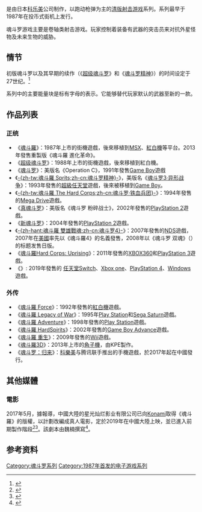 {{NoteTA
| G1=Games
}}
{{Redirect|魂斗罗|系列首部游戏|魂斗罗 (游戏)|其他用法|魂斗罗 (消歧义)}}
{{Infobox VG series
| title                  = 魂斗羅系列
| japanese               = 魂斗羅
| english                = Contra
| image                  = 
| caption                = 
| genre                  = [[動作遊戲|動作]]、[[清版射擊遊戲|清版射擊]]
| developer              = [[科樂美|科樂美]]
| publisher              = 科樂美
| creator                = 
| writer                 = 
| artist                 = 
| composer               = 
| platforms               = 
| first release version  = [[魂斗罗_(游戏)|魂斗羅]]
| first release date     = 1987年2月20日
| latest release version = {{le|魂斗羅 RC聯盟/流氓軍團|Contra: Rogue Corps}}
| latest release date    = 2019年9月26日
| spinoffs               = RC聯盟/流氓軍團
}}
{{VG timeline
| 1987 = [[魂斗罗|魂斗罗]]
| 1988 = [[超级魂斗罗|超级魂斗罗]]
| 1991 = [[魂斗羅_(Game_Boy)|魂斗羅 (Game Boy)]]
| 1992a = [[魂斗罗精神|魂斗罗精神]]
| 1992b = [[魂斗羅_Force|魂斗羅 Force]]
| 1994 = [[魂斗羅_鐵血兵團|魂斗羅 鐵血兵團]]
| 1996 = [[魂斗羅_戰爭遺產|魂斗羅 戰爭遺產]]
| 1998 = [[魂斗羅_冒險|魂斗羅 冒險]]
| 2002 = [[真魂斗羅|真魂斗羅]]
| 2004 = [[新魂斗羅|新魂斗羅]]
| 2007 = [[魂斗羅_雙雄戰魂|魂斗羅 雙雄戰魂]]
| 2009 = [[魂斗羅_重生|魂斗羅 重生]]
| 2011 = [[鐵血兵團：逆襲|鐵血兵團：逆襲]]
| 2019 = {{le|魂斗羅 RC聯盟/流氓軍團|Contra: Rogue Corps}}
}}
{{vgsname|魂{{Ruby|斗|-{zh-cn:{{Lang|zh-Latn-pinyin|dǒu}}; zh-tw:{{Lang|zh-Bopo|ㄉㄡˇ}}; zh-hk:{{Lang|yue-Latn|dau<sup>2</sup>}};}-}}罗|ja=魂斗羅|en=Contra|diff=yes}}是由日本[[科乐美|科乐美]]公司制作，以跑动枪弹为主的[[清版射击游戏|清版射击游戏]]系列。系列最早于1987年在投币式街机上发行。

魂斗罗游戏主要是卷轴类射击游戏。玩家控制着装备有武器的突击员来对抗外星怪物及未来生物的威胁。

== 情节 ==
初版魂斗罗以及其早期的续作（《[[超级魂斗罗|超级魂斗罗]]》和《[[魂斗罗精神|魂斗罗精神]]》）的时间设定于27世纪。<ref name="np250">{{cite book |title=[[Nintendo_Power|Nintendo Power]] 250th issue! |year=2010 |publisher=[[Future_US|Future US]] |location=[[South_San_Francisco,_California|South San Francisco, California]] |pages=40, 41}}</ref>

系列中的主要能量块是标有字母的表示。它能够替代玩家默认的武器至新的一款。

== 作品列表 ==
=== 正统 ===
* 《[[魂斗羅|魂斗羅]]》：1987年上市的街機遊戲，後來移植到[[MSX|MSX]]、[[紅白機|紅白機]]等平台。2013年發售重製版《魂斗羅 進化革命》。
* 《[[超级魂斗罗|超级魂斗罗]]》：1988年上市的街機遊戲，後來移植到紅白機。
* 《[[魂斗罗_(Game_Boy)|魂斗罗]]》：美版名《Operation C》，1991年發售[[Game_Boy|Game Boy]]遊戲
* 《[[魂斗罗精神|-{zh-tw:魂斗羅 Sprits;zh-cn:魂斗罗精神}-]]》，美版名《[[魂斗罗3·异形战争|魂斗罗3·异形战争]]》：1993年發售的[[超級任天堂|超級任天堂]]遊戲，後來被移植到[[Game_Boy|Game Boy]]。
* 《[[魂斗罗·铁血兵团|-{zh-tw:魂斗羅 The Hard Corps;zh-cn:魂斗罗·铁血兵团}-]]》：1994年發售的[[Mega_Drive|Mega Drive]]遊戲。
* 《[[真魂斗罗|真魂斗罗]]》：美版名《魂斗罗 粉碎战士》，2002年發售的[[PlayStation_2|PlayStation 2]]遊戲。
* 《[[新魂斗罗|新魂斗罗]]》：2004年發售的[[PlayStation_2|PlayStation 2]]遊戲。
* 《[[魂斗罗4|-{zh-hant:魂斗羅 雙雄戰魂;zh-cn:魂斗罗4}-]]》：2007年發售的[[任天堂DS|NDS]]遊戲，2007年在[[美國|美國]]率先以《魂斗羅4》的名義發售，2008年以《魂斗罗 双魂》（{{lang|ja|魂斗羅 デュアルスピリッツ}}）的标题发售日版。
* 《[[魂斗羅Hard_Corps:_Uprising|魂斗羅Hard Corps: Uprising]]》：2011年發售的[[XBOX360|XBOX360]]和[[PlayStation_3|PlayStation 3]]遊戲。
* 《{{le|魂斗羅 RC聯盟/流氓軍團|Contra: Rogue Corps}}》: 2019年發售的 [[任天堂Switch|任天堂Switch]]、[[Xbox_one|Xbox one]]、[[PlayStation_4|PlayStation 4]]、[[Microsoft_Windows|Windows]] 遊戲。

=== 外传 ===
* 《[[魂斗羅_Force|魂斗羅 Force]]》：1992年發售的[[紅白機|紅白機]]遊戲。
* 《[[魂斗羅_Legacy_of_War|魂斗羅 Legacy of War]]》：1995年[[Play_Station|Play Station]]和[[Sega_Saturn|Sega Saturn]]遊戲。
* 《[[魂斗羅_Adventure|魂斗羅 Adventure]]》：1998年發售的[[Play_Station|Play Station]]遊戲。
* 《[[魂斗羅_HardSpirits|魂斗羅 HardSpirits]]》：2002年發售的[[Game_Boy_Advance|Game Boy Advance]]遊戲。
* 《[[魂斗羅_重生|魂斗羅 重生]]》：2009年發售的[[Wii|Wii]]遊戲。
* 《[[魂斗羅3D|魂斗羅3D]]》：2013年上市的[[角子機|角子機]]，由KPE製作。
* 《[[魂斗罗：归来|魂斗罗：归来]]》：[[科樂美|科樂美]]与腾讯联手推出的手機遊戲，於2017年起在中國發行。

== 其他媒體 ==
=== 電影 ===
2017年5月，據報導，中國大陸的星光灿烂影业有限公司已向[[Konami|Konami]]取得《魂斗羅》的版權，以計劃改編成真人電影，定於2019年在中國大陸上映，並已進入前期製作階段<ref name="Mtime(2017-05-08)">{{cite news|url=http://news.mtime.com/2017/05/08/1568983.html#p1|title=真人电影《魂斗罗》2019年公映 曝概念海报 剧本&制作&选角进入“筹备进行时”|work=時光网|date=2017-05-08|accessdate=2018-05-05}}</ref><ref name="Gamebase(2017-05-10)">{{cite news|url=https://www.gamebase.com.tw/news/topic/98761153/|title=《魂斗羅》真人電影拍攝決定！2019年中國大陸搶先上映|author=sanchan|work=遊戲基地|date=2017-05-10|accessdate=2018-08-05}}</ref>。該劇本由魏楠撰寫<ref name="">{{cite news|url=http://www.a9vg.com/201710/00256160473.html|title=《魂斗罗》改编为真人电影与电视剧 与中国公司合作|author=天楼神威|work=A9VG电玩部落|date=2017-10-26|accessdate=2018-08-05}}</ref>。

== 参考资料 ==
{{Reflist}}

{{魂斗羅系列}}
{{科樂美系列}}
{{DEFAULTSORT:Contra}}
[[Category:魂斗罗系列|Category:魂斗罗系列]]
[[Category:1987年首发的电子游戏系列|Category:1987年首发的电子游戏系列]]